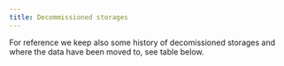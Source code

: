 ```yaml
---
title: Decommissioned storages
---
```


For reference we keep also some history of decomissioned storages and where the data have been moved to, see table below.

<DecommissionedServersTable/>



